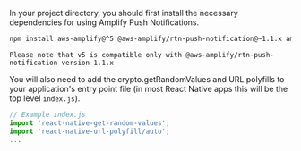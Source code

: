 In your project directory, you should first install the necessary dependencies for using Amplify Push Notifications.

```bash
npm install aws-amplify@^5 @aws-amplify/rtn-push-notification@~1.1.x amazon-cognito-identity-js @react-native-community/netinfo @react-native-async-storage/async-storage react-native-get-random-values react-native-url-polyfill
```

<Callout>

    Please note that v5 is compatible only with @aws-amplify/rtn-push-notification version 1.1.x

</Callout>

You will also need to add the crypto.getRandomValues and URL polyfills to your application's entry point file (in most React Native apps this will be the top level `index.js`).

```js
// Example index.js
import 'react-native-get-random-values';
import 'react-native-url-polyfill/auto';
...
```

